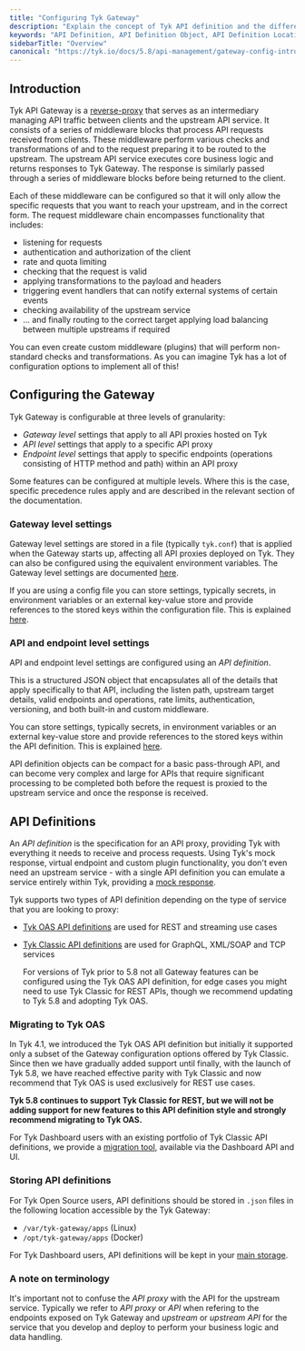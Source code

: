 ```yaml
---
title: "Configuring Tyk Gateway"
description: "Explain the concept of Tyk API definition and the different types Tyk offers"
keywords: "API Definition, API Definition Object, API Definition Location"
sidebarTitle: "Overview"
canonical: "https://tyk.io/docs/5.8/api-management/gateway-config-introduction"
---
```


## Introduction

Tyk API Gateway is a [reverse-proxy](https://en.wikipedia.org/wiki/Reverse_proxy) that serves as an intermediary managing API traffic between clients and the upstream API service. It consists of a series of middleware blocks that process API requests received from clients. These middleware perform various checks and transformations of and to the request preparing it to be routed to the upstream. The upstream API service executes core business logic and returns responses to Tyk Gateway. The response is similarly passed through a series of middleware blocks before being returned to the client.

Each of these middleware can be configured so that it will only allow the specific requests that you want to reach your upstream, and in the correct form. The request middleware chain encompasses functionality that includes:

- listening for requests
- authentication and authorization of the client
- rate and quota limiting
- checking that the request is valid
- applying transformations to the payload and headers
- triggering event handlers that can notify external systems of certain events
- checking availability of the upstream service
- ... and finally routing to the correct target applying load balancing between multiple upstreams if required

You can even create custom middleware (plugins) that will perform non-standard checks and transformations. As you can imagine Tyk has a lot of configuration options to implement all of this!


## Configuring the Gateway

Tyk Gateway is configurable at three levels of granularity:

- *Gateway level* settings that apply to all API proxies hosted on Tyk
- *API level* settings that apply to a specific API proxy
- *Endpoint level* settings that apply to specific endpoints (operations consisting of HTTP method and path) within an API proxy

Some features can be configured at multiple levels. Where this is the case, specific precedence rules apply and are described in the relevant section of the documentation.

### Gateway level settings

Gateway level settings are stored in a file (typically `tyk.conf`) that is applied when the Gateway starts up, affecting all API proxies deployed on Tyk. They can also be configured using the equivalent environment variables. The Gateway level settings are documented [here](/5.8/tyk-oss-gateway/configuration).

If you are using a config file you can store settings, typically secrets, in environment variables or an external key-value store and provide references to the stored keys within the configuration file. This is explained [here](/5.8/tyk-configuration-reference/kv-store).

### API and endpoint level settings

API and endpoint level settings are configured using an *API definition*.

This is a structured JSON object that encapsulates all of the details that apply specifically to that API, including the listen path, upstream target details, valid endpoints and operations, rate limits, authentication, versioning, and both built-in and custom middleware.

You can store settings, typically secrets, in environment variables or an external key-value store and provide references to the stored keys within the API definition. This is explained [here](/5.8/tyk-configuration-reference/kv-store).

API definition objects can be compact for a basic pass-through API, and can become very complex and large for APIs that require significant processing to be completed both before the request is proxied to the upstream service and once the response is received.


## API Definitions

An *API definition* is the specification for an API proxy, providing Tyk with everything it needs to receive and process requests. Using Tyk's mock response, virtual endpoint and custom plugin functionality, you don't even need an upstream service - with a single API definition you can emulate a service entirely within Tyk, providing a [mock response](/5.8/api-management/traffic-transformation/mock-response).

Tyk supports two types of API definition depending on the type of service that you are looking to proxy:

- [Tyk OAS API definitions](/5.8/api-management/gateway-config-tyk-oas) are used for REST and streaming use cases
- [Tyk Classic API definitions](/5.8/api-management/gateway-config-tyk-classic) are used for GraphQL, XML/SOAP and TCP services



    <Note>
    For versions of Tyk prior to 5.8 not all Gateway features can be configured using the Tyk OAS API definition, for edge cases you might need to use Tyk Classic for REST APIs, though we recommend updating to Tyk 5.8 and adopting Tyk OAS.
    </Note>



### Migrating to Tyk OAS

In Tyk 4.1, we introduced the Tyk OAS API definition but initially it supported only a subset of the Gateway configuration options offered by Tyk Classic. Since then we have gradually added support until finally, with the launch of Tyk 5.8, we have reached effective parity with Tyk Classic and now recommend that Tyk OAS is used exclusively for REST use cases.

**Tyk 5.8 continues to support Tyk Classic for REST, but we will not be adding support for new features to this API definition style and strongly recommend migrating to Tyk OAS.**

For Tyk Dashboard users with an existing portfolio of Tyk Classic API definitions, we provide a [migration tool](/5.8/api-management/migrate-from-tyk-classic), available via the Dashboard API and UI.

### Storing API definitions

For Tyk Open Source users, API definitions should be stored in `.json` files in the following location accessible by the Tyk Gateway:
- `/var/tyk-gateway/apps` (Linux)
- `/opt/tyk-gateway/apps` (Docker)

For Tyk Dashboard users, API definitions will be kept in your [main storage](/5.8/api-management/dashboard-configuration#data-storage-solutions).

### A note on terminology

It's important not to confuse the *API proxy* with the API for the upstream service. Typically we refer to *API proxy* or *API* when refering to the endpoints exposed on Tyk Gateway and *upstream* or *upstream API* for the service that you develop and deploy to perform your business logic and data handling.


